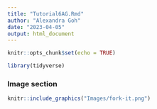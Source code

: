```yaml
---
title: "Tutorial6AG.Rmd"
author: "Alexandra Goh"
date: "2023-04-05"
output: html_document
---
```


```r
knitr::opts_chunk$set(echo = TRUE)
```

```r
library(tidyverse)
```


### Image section
```r
knitr::include_graphics("Images/fork-it.png")
```

